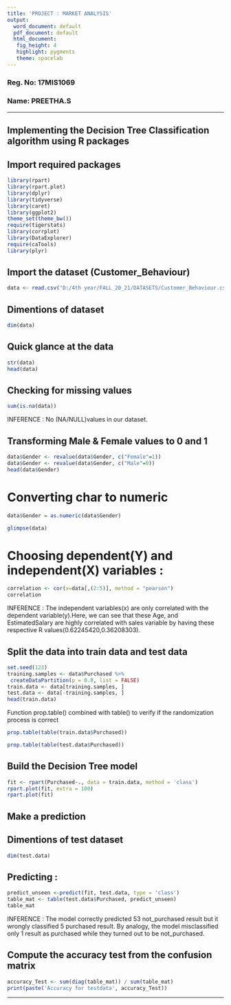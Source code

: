 ---
title: 'PROJECT : MARKET ANALYSIS'
output:
  word_document: default
  pdf_document: default
  html_document:
   fig_height: 4
   highlight: pygments
   theme: spacelab
---
### Reg. No: 17MIS1069
### Name:  PREETHA.S
  
* * *

## Implementing the Decision Tree Classification algorithm using R packages

## Import required packages

```{r message=FALSE, warning=FALSE}
library(rpart)
library(rpart.plot)
library(dplyr)
library(tidyverse)
library(caret)
library(ggplot2)
theme_set(theme_bw())
require(tigerstats)
library(corrplot)
library(DataExplorer)
require(caTools)
library(plyr)
```

## Import the dataset (Customer_Behaviour)

```{r}
data <- read.csv("D:/4th year/FALL_20_21/DATASETS/Customer_Behaviour.csv") 
```

## Dimentions of dataset

```{r}
dim(data)
```


## Quick glance at the data

```{r}
str(data)
head(data)
```

## Checking for missing values 

```{r}
sum(is.na(data))
```

INFERENCE : No (NA/NULL)values in our dataset.

## Transforming Male & Female values to 0 and 1

```{r}
data$Gender <- revalue(data$Gender, c("Female"=1))
data$Gender <- revalue(data$Gender, c("Male"=0))
head(data$Gender)
```

# Converting char to numeric

```{r}
data$Gender = as.numeric(data$Gender)
```


```{r}
glimpse(data)
```

# Choosing dependent(Y) and independent(X) variables :

```{r}
correlation <- cor(x=data[,(2:5)], method = "pearson")
correlation
```

INFERENCE : The independent variables(x) are only correlated with the dependent variable(y).Here, we can see that these Age, and EstimatedSalary are highly correlated with sales variable by having these respective R values(0.62245420,0.36208303).

## Split the data into train data and test data

```{r}
set.seed(123)
training.samples <- data$Purchased %>%
 createDataPartition(p = 0.8, list = FALSE)
train.data <- data[training.samples, ]
test.data <- data[-training.samples, ]
head(train.data)
```


Function prop.table() combined with table() to verify if the randomization process is correct

```{r}
prop.table(table(train.data$Purchased))
```

```{r}
prop.table(table(test.data$Purchased))
```

## Build the Decision Tree model

```{r}
fit <- rpart(Purchased~., data = train.data, method = 'class')
rpart.plot(fit, extra = 100)
rpart.plot(fit)
```


## Make a prediction

## Dimentions of test dataset
```{r}
dim(test.data)
```

## Predicting :

```{r}
predict_unseen <-predict(fit, test.data, type = 'class')
table_mat <- table(test.data$Purchased, predict_unseen)
table_mat
```

INFERENCE :
The model correctly predicted 53 not_purchased result but it wrongly classified 5 purchased result. By analogy, the model misclassified only 1 result as purchased while they turned out to be not_purchased.

## Compute the accuracy test from the confusion matrix

```{r}
accuracy_Test <- sum(diag(table_mat)) / sum(table_mat)
print(paste('Accuracy for testdata', accuracy_Test))
```

* * *





